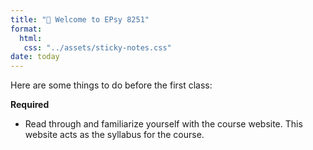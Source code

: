 ```yaml
---
title: "📖 Welcome to EPsy 8251"
format:
  html:
   css: "../assets/sticky-notes.css"
date: today
---
```


Here are some things to do before the first class:

**Required**

- Read through and familiarize yourself with the course website. This website acts as the syllabus for the course.
<!-- - Read [Preface for Statistical Modeling and Computation for Educational Scientists](https://zief0002.github.io/modeling/preface.html#preface) [*Computational Toolkit*] -->




<br />



